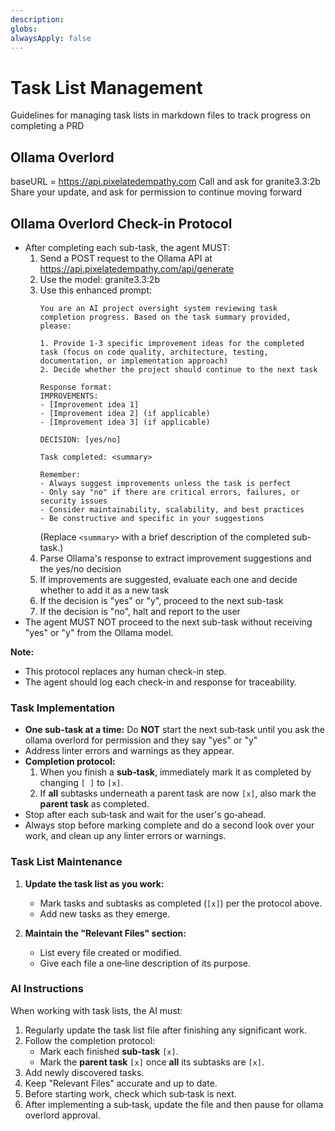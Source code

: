 ```yaml
---
description:
globs:
alwaysApply: false
---
```

# Task List Management

Guidelines for managing task lists in markdown files to track progress on completing a PRD

## Ollama Overlord
baseURL = https://api.pixelatedempathy.com
Call and ask for granite3.3:2b
Share your update, and ask for permission to continue moving forward

## Ollama Overlord Check-in Protocol

- After completing each sub-task, the agent MUST:
  1. Send a POST request to the Ollama API at https://api.pixelatedempathy.com/api/generate
  2. Use the model: granite3.3:2b
  3. Use this enhanced prompt:
     ```
     You are an AI project oversight system reviewing task completion progress. Based on the task summary provided, please:

     1. Provide 1-3 specific improvement ideas for the completed task (focus on code quality, architecture, testing, documentation, or implementation approach)
     2. Decide whether the project should continue to the next task

     Response format:
     IMPROVEMENTS:
     - [Improvement idea 1]
     - [Improvement idea 2] (if applicable)
     - [Improvement idea 3] (if applicable)

     DECISION: [yes/no]

     Task completed: <summary>

     Remember:
     - Always suggest improvements unless the task is perfect
     - Only say "no" if there are critical errors, failures, or security issues
     - Consider maintainability, scalability, and best practices
     - Be constructive and specific in your suggestions
     ```
     (Replace `<summary>` with a brief description of the completed sub-task.)
  4. Parse Ollama's response to extract improvement suggestions and the yes/no decision
  5. If improvements are suggested, evaluate each one and decide whether to add it as a new task
  6. If the decision is "yes" or "y", proceed to the next sub-task
  7. If the decision is "no", halt and report to the user
- The agent MUST NOT proceed to the next sub-task without receiving "yes" or "y" from the Ollama model.

**Note:**  
- This protocol replaces any human check-in step.  
- The agent should log each check-in and response for traceability.

### Task Implementation
- **One sub-task at a time:** Do **NOT** start the next sub‑task until you ask the ollama overlord for permission and they say "yes" or "y"
- Address linter errors and warnings as they appear.
- **Completion protocol:**  
  1. When you finish a **sub‑task**, immediately mark it as completed by changing `[ ]` to `[x]`.  
  2. If **all** subtasks underneath a parent task are now `[x]`, also mark the **parent task** as completed.  
- Stop after each sub‑task and wait for the user's go‑ahead.
- Always stop before marking complete and do a second look over your work, and clean up any linter errors or warnings.

### Task List Maintenance

1. **Update the task list as you work:**
   - Mark tasks and subtasks as completed (`[x]`) per the protocol above.
   - Add new tasks as they emerge.

2. **Maintain the "Relevant Files" section:**
   - List every file created or modified.
   - Give each file a one‑line description of its purpose.

### AI Instructions

When working with task lists, the AI must:

1. Regularly update the task list file after finishing any significant work.
2. Follow the completion protocol:
   - Mark each finished **sub‑task** `[x]`.
   - Mark the **parent task** `[x]` once **all** its subtasks are `[x]`.
3. Add newly discovered tasks.
4. Keep "Relevant Files" accurate and up to date.
5. Before starting work, check which sub‑task is next.
6. After implementing a sub‑task, update the file and then pause for ollama overlord approval.